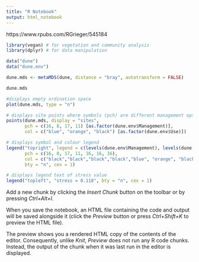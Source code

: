 ```yaml
---
title: "R Notebook"
output: html_notebook
---
```


https://www.rpubs.com/RGrieger/545184


```r
library(vegan) # for vegetation and community analysis
library(dplyr) # for data manipulation
```

```r
data("dune")
data("dune.env")
```

```r
dune.mds <- metaMDS(dune, distance = "bray", autotransform = FALSE)
```

```r
dune.mds
```
```r
#displays empty ordination space
plot(dune.mds, type = "n") 

# displays site points where symbols (pch) are different management options and colour (col) are different land uses
points(dune.mds, display = "sites", 
       pch = c(16, 8, 17, 11) [as.factor(dune.env$Management)], 
       col = c("blue", "orange", "black") [as.factor(dune.env$Use)]) 

# displays symbol and colour legend
legend("topright", legend = c(levels(dune.env$Management), levels(dune.env$Use)), 
       pch = c(16, 8, 17, 11, 16, 16, 16), 
       col = c("black","black","black","black","blue", "orange", "black"), 
       bty = "n", cex = 1) 

# displays legend text of stress value
legend("topleft", "stress = 0.118", bty = "n", cex = 1)  
```


Add a new chunk by clicking the *Insert Chunk* button on the toolbar or by pressing *Ctrl+Alt+I*.

When you save the notebook, an HTML file containing the code and output will be saved alongside it (click the *Preview* button or press *Ctrl+Shift+K* to preview the HTML file).

The preview shows you a rendered HTML copy of the contents of the editor. Consequently, unlike *Knit*, *Preview* does not run any R code chunks. Instead, the output of the chunk when it was last run in the editor is displayed.
